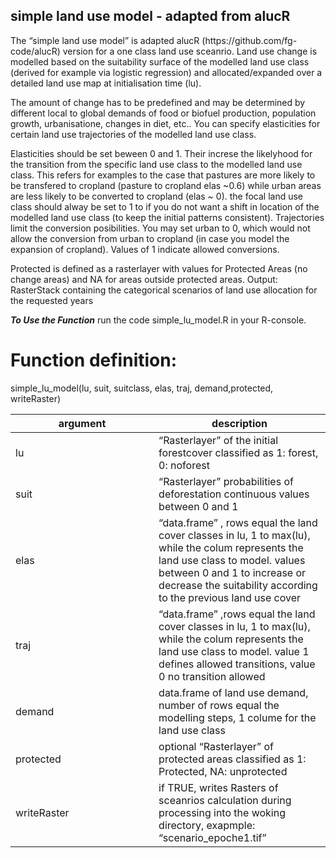 simple land use model - adapted from alucR
---

The "simple land use model" is adapted alucR (https://github.com/fg-code/alucR) version for a one class land use sceanrio. Land use change is modelled based on the suitability surface of the modelled land use class (derived for example via logistic regression) and allocated/expanded over a detailed land use map at initialisation time (lu). 

The amount of change has to be predefined and may be determined by different local to global demands of food or biofuel production, population growth, urbanisatione, changes in diet, etc.. You can specify elasticities for certain land use trajectories of the modelled land use class.

Elasticities should be set beween 0 and 1. Their increse the likelyhood for the transition from the specific land use class to the modelled land use class. This refers for examples to the case that pastures are more likely to be transfered to cropland  (pasture to cropland elas ~0.6) while urban areas are less likely to be converted to cropland (elas ~ 0). the focal land use class should alway be set to 1 to if you do not want a shift in location of the modelled land use class (to keep the initial patterns consistent). Trajectories limit the conversion posibilities. You may set urban to 0, which would not allow the conversion from urban to cropland (in case you model the expansion of cropland). Values of 1 indicate allowed conversions.

Protected is defined as a rasterlayer with values for Protected Areas (no change areas) and NA for areas outside protected areas.
Output: 
RasterStack containing the categorical scenarios of land use allocation for the requested years  

 ***To Use the Function*** 
 run the code  simple_lu_model.R in your R-console. 



# Function definition:
simple_lu_model(lu, suit, suitclass, elas, traj, demand,protected, writeRaster)

argument | description
-----|------
lu | "Rasterlayer" of the initial forestcover classified as 1: forest, 0: noforest
suit | "Rasterlayer" probabilities of deforestation continuous values between 0 and 1
elas | "data.frame" , rows equal the land cover classes in lu, 1 to max(lu), while the colum represents the land use class to model. values between 0 and 1 to increase or decrease the suitability according to the previous land use cover
traj | "data.frame" ,rows equal the land cover classes in lu, 1 to max(lu), while the colum represents the land use class to model. value 1 defines allowed transitions, value 0 no transition allowed
demand | data.frame of land use demand, number of rows equal the modelling steps, 1 colume for the land use class
protected | optional "Rasterlayer" of protected areas classified as 1: Protected, NA: unprotected
writeRaster | if TRUE, writes Rasters of sceanrios calculation during processing into the woking directory, exapmple: "scenario_epoche1.tif"